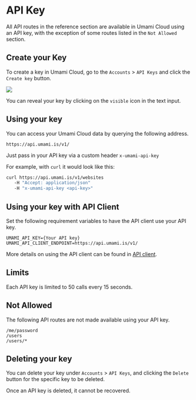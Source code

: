 # API Key

All API routes in the reference section are available in Umami Cloud using an API key, with the exception of some routes listed in the `Not Allowed` section.

## Create your Key

To create a key in Umami Cloud, go to the `Accounts` > `API Keys` and click the `Create key` button.

<img src="/images/v2/create-api-key.png" />

You can reveal your key by clicking on the `visible` icon in the text input.

## Using your key

You can access your Umami Cloud data by querying the following address.

`https://api.umami.is/v1/`

Just pass in your API key via a custom header `x-umami-api-key`

For example, with `curl` it would look like this:

```sh
curl https://api.umami.is/v1/websites
   -H "Accept: application/json"
   -H "x-umami-api-key <api-key>"
```

## Using your key with API Client

Set the following requirement variables to have the API client use your API key.

```
UMAMI_API_KEY={Your API key}
UMAMI_API_CLIENT_ENDPOINT=https://api.umami.is/v1/
```

More details on using the API client can be found in [API client](/docs/api-client).

## Limits

Each API key is limited to 50 calls every 15 seconds.

## Not Allowed

The following API routes are not made available using your API key.

```
/me/password
/users
/users/*
```

## Deleting your key

You can delete your key under `Accounts` > `API Keys`, and clicking the `Delete` button for the specific key to be deleted.

Once an API key is deleted, it cannot be recovered.
